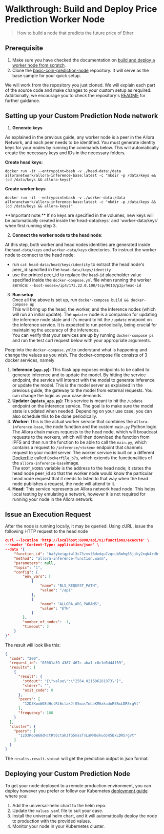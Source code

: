 
# Walkthrough: Build and Deploy Price Prediction Worker Node

> How to build a node that predicts the future price of Ether

## Prerequisite

1. Make sure you have checked the documentation on [build and deploy a worker node from scratch](./build-and-deploy-worker-from-scratch).
2. Clone the [basic-coin-prediction-node](https://github.com/allora-network/basic-coin-prediction-node) repository. It will serve as the base sample for your quick setup.

We will work from the repository you just cloned. We will explain each part of the source code and make changes to your custom setup as required. Additionally, we encourage you to check the repository's [README](https://github.com/allora-network/basic-coin-prediction-node/blob/main/README.md) for further guidance.

## Setting up your Custom Prediction Node network

1. **Generate keys**

As explained in the previous guide, any worker node is a peer in the Allora Network, and each peer needs to be identified. You must generate identity keys for your nodes by running the commands below. This will automatically create the necessary keys and IDs in the necessary folders. 

**Create head keys:**

```
docker run -it --entrypoint=bash -v ./head-data:/data alloranetwork/allora-inference-base:latest -c "mkdir -p /data/keys && (cd /data/keys && allora-keys)"
```

**Create worker keys**

```
docker run -it --entrypoint=bash -v ./worker-data:/data alloranetwork/allora-inference-base:latest -c "mkdir -p /data/keys && (cd /data/keys && allora-keys)"
```

<Callout type="info">
**Important note:** If no keys are specified in the volumes, new keys will be automatically created inside the`head-data/keys` and `worker-data/keys` when first running step 3.
</Callout>

2. **Connect the worker node to the head node**:

At this step, both worker and head nodes identities are generated inside the`head-data/keys` and `worker-data/keys` directories. To instruct the worker node to connect to the head node:

- run `cat head-data/head/keys/identity` to extract the head node's peer_id specified in the `head-data/keys/identity`
- use the printed peer_id to replace the `head-id` placeholder value specified inside the `docker-compose.yml` file when running the worker service: `--boot-nodes=/ip4/172.22.0.100/tcp/9010/p2p/head-id`

3. **Run setup**  
   Once all the above is set up, run `docker-compose build && docker-compose up`  
   This will bring up the head, the worker, and the inference nodes (which will run an initial update). The `updater` node is a companion for updating the inference node state and it's meant to hit the `/update` endpoint on the inference service. It is expected to run periodically, being crucial for maintaining the accuracy of the inferences.  
   You can verify that your services are up by running `docker-compose ps` and run the test curl request below with your appropriate arguments.

Peep into the `docker-compose.yml`to understand what is happening and change the values as you wish. The docker-compose file consists of 3 docker services, namely

1. **Inference (`app.py`)**:  This flask app exposes endpoints to be called to generate inference and to update the model. By hitting the service endpoint, the service will interact with the model to generate inference or update the model. This is the model server as explained in the previous guide, the gateway to the model from external requests. You can change the logic as your case demands.
2. **Updater (`update_app.py`)**:  This service is meant to hit the `/update` endpoint on the inference service. The goal is to make sure the model state is updated when needed. Depending on your use case, you can also schedule this to be done periodically.
3. **Worker**:  This is the actual worker service that combines the `allora-inference-base`, the node function and the custom `main.py` Python logic.  The Allora chain makes requests to the head node, which will broadcast requests to the workers, which will then download the function from IPFS and then run the function to be able to call the `main.py`, which contains a request to `/inference/<token>` endpoint that channels request to your model server. The worker service is built on a different [Dockerfile](./build-and-deploy-worker-from-scratch#4-worker-node-main-dockerfile) called `Dockerfile_b7s`, which extends the functionalities of the `allora-inference-base`image.  
   The `BOOT_NODES` variable is the address to the head node; it states the head node peer_id so that the worker node would know the particular head node request that it needs to listen to that way when the head node publishes a request, the node will attend to it.
4. **Head**: This service represents an Allora network head node. This helps local testing by emulating a network, however it is not required for running your node in the Allora network.

## Issue an Execution Request

After the node is running locally, it may be queried. Using cURL, issue the following HTTP request to the head node

```json json
curl --location 'http://localhost:6000/api/v1/functions/execute' \
--header 'Content-Type: application/json' \
--data '{
    "function_id": "bafybeigpiwl3o73zvvl6dxdqu7zqcub5mhg65jiky2xqb4rdhfmikswzqm",
    "method": "allora-inference-function.wasm",
    "parameters": null,
    "topic": "1",
    "config": {
        "env_vars": [
            {
                "name": "BLS_REQUEST_PATH",
                "value": "/api"
            },
            {
                "name": "ALLORA_ARG_PARAMS",
                "value": "ETH"
            }
        ],
        "number_of_nodes": -1,
        "timeout": 2
    }
}'
```

The result will look like this:

```json json
{
  "code": "200",
  "request_id": "03001a39-4387-467c-aba1-c0e1d0d44f59",
  "results": [
    {
      "result": {
        "stdout": "{\"value\":\"2564.021586281073\"}",
        "stderr": "",
        "exit_code": 0
      },
      "peers": [
        "12D3KooWG8dHctRt6ctakJfG5masTnLaKM6xkudoR5BxLDRSrgVt"
      ],
      "frequency": 100
    }
  ],
  "cluster": {
    "peers": [
      "12D3KooWG8dHctRt6ctakJfG5masTnLaKM6xkudoR5BxLDRSrgVt"
    ]
  }
}
```

The `results.result.stdout` will get the prediction output in json format.

## Deploying your Custom Prediction Node

To get your node deployed to a remote production environment, you can deploy however you prefer or follow our Kubernetes [deployment guide](./build-and-deploy-worker-from-scratch#deploying-a-worker-node) where you:

1. Add the universal-helm chart to the helm repo.
2. Update the `values.yaml` file to suit your case.
3. Install the universal helm chart, and it will automatically deploy the node to production with the provided values.
4. Monitor your node in your Kubernetes cluster.
